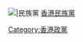 [[File:Hong_Kong_National_Party_logo.png|{{{1|30px}}}|民族黨]] [[香港民族黨]]<noinclude>
{{Documentation}}
[[Category:香港政黨標示模板|{{PAGENAME}}]]
[[Category:香港政黨]]
</noinclude>